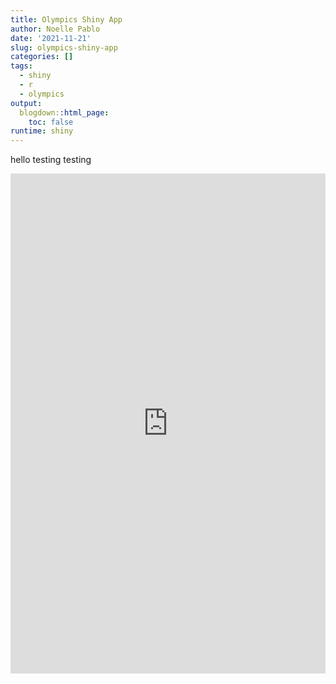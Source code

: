 ```yaml
---
title: Olympics Shiny App
author: Noelle Pablo
date: '2021-11-21'
slug: olympics-shiny-app
categories: []
tags:
  - shiny
  - r
  - olympics
output:
  blogdown::html_page:
    toc: false
runtime: shiny
---
```

hello testing testing

<iframe height="800" width="100%" frameborder="no" src="https://noelle-pablo.shinyapps.io/olympics-app/"> </iframe>
